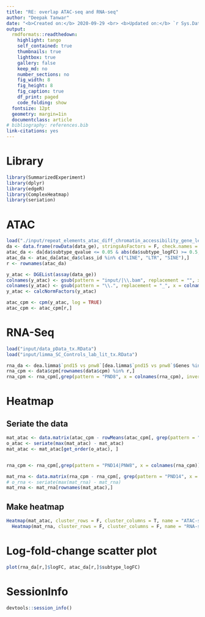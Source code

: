 ```yaml
---
title: "RE: overlap ATAC-seq and RNA-seq"
author: "Deepak Tanwar"
date: "<b>Created on:</b> 2020-09-29 <br> <b>Updated on:</b> `r Sys.Date()`"
output:
  rmdformats::readthedown:
    highlight: tango
    self_contained: true
    thumbnails: true
    lightbox: true
    gallery: false
    keep_md: no
    number_sections: no
    fig_width: 8
    fig_height: 8
    fig_caption: true
    df_print: paged
    code_folding: show
  fontsize: 12pt
  geometry: margin=1in
  documentclass: article
# bibliography: references.bib
link-citations: yes
---
```


# Library
```r
library(SummarizedExperiment)
library(dplyr)
library(edgeR)
library(ComplexHeatmap)
library(seriation)
```

# ATAC
```r
load("./input/repeat_elements_atac_diff_chromatin_accessibility_gene_level.RData")
da <- data.frame(rowData(data_ge), stringsAsFactors = F, check.names = F)
atac_da <- da[da$subtype_qvalue <= 0.05 & abs(da$subtype_logFC) >= 0.5, ]
atac_da <- atac_da[atac_da$class_id %in% c("LINE", "LTR", "SINE"),]
r <- rownames(atac_da)

y_atac <- DGEList(assay(data_ge))
colnames(y_atac) <- gsub(pattern = "input/|\\.bam", replacement = "", x = colnames(assay(data_ge)))
colnames(y_atac) <- gsub(pattern = "\\.", replacement = "_", x = colnames(y_atac))
y_atac <- calcNormFactors(y_atac)

atac_cpm <- cpm(y_atac, log = TRUE)
atac_cpm <- atac_cpm[r,]
```

# RNA-Seq
```r
load("input/data_pData_tx.RData")
load("input/limma_SC_Controls_lab_lit_tx.RData")

rna_da <- dea.limma$`pnd15 vs pnw8`[dea.limma$`pnd15 vs pnw8`$Genes %in% r,]
rna_cpm <- data$cpm[rownames(data$cpm) %in% r,]
rna_cpm <- rna_cpm[,grep(pattern = "PND8", x = colnames(rna_cpm), invert = T)]
```


# Heatmap

## Seriate the data
```r
mat_atac <- data.matrix(atac_cpm - rowMeans(atac_cpm[, grep(pattern = "PND15", x = colnames(atac_cpm), value = T)]))
o_atac <- seriate(max(mat_atac) - mat_atac)
mat_atac <- mat_atac[get_order(o_atac), ]


rna_cpm <- rna_cpm[,grep(pattern = "PND14|PNW8", x = colnames(rna_cpm))]

mat_rna <- data.matrix(rna_cpm - rna_cpm[, grep(pattern = "PND14", x = colnames(rna_cpm), value = T)])
# o_rna <- seriate(max(mat_rna) - mat_rna)
mat_rna <- mat_rna[rownames(mat_atac),]
```


## Make heatmap
```r
Heatmap(mat_atac, cluster_rows = F, cluster_columns = T, name = "ATAC-seq") + 
  Heatmap(mat_rna, cluster_rows = F, cluster_columns = F, name = "RNA-seq", row_names_gp = gpar(fontsize = 7))
```


# Log-fold-change scatter plot
```r
plot(rna_da[r,]$logFC, atac_da[r,]$subtype_logFC)
```


# SessionInfo
```r
devtools::session_info()
```